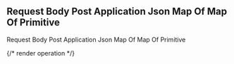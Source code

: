 ## Request Body Post Application Json Map Of Map Of Primitive

Request Body Post Application Json Map Of Map Of Primitive

{/* render operation */}
